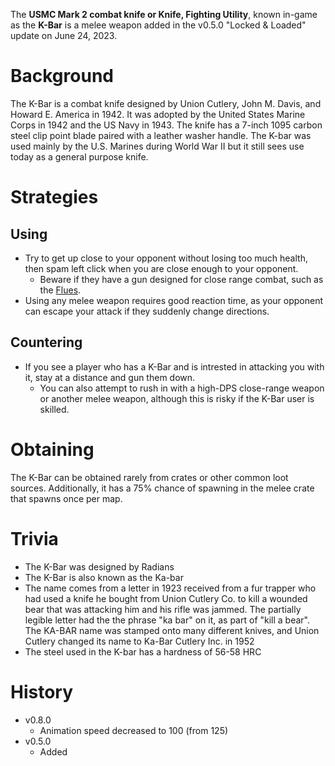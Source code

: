 The **USMC Mark 2 combat knife or Knife, Fighting Utility**, known in-game as the **K-Bar** is a melee weapon added in the v0.5.0 "Locked & Loaded" update on June 24, 2023.

# Background

The K-Bar is a combat knife designed by Union Cutlery, John M. Davis, and Howard E. America in 1942. It was adopted by the United States Marine Corps in 1942 and the US Navy in 1943. The knife has a 7-inch 1095 carbon steel clip point blade paired with a leather washer handle. The K-bar was used mainly by the U.S. Marines during World War II but it still sees use today as a general purpose knife.

# Strategies

## Using

- Try to get up close to your opponent without losing too much health, then spam left click when you are close enough to your opponent.
  - Beware if they have a gun designed for close range combat, such as the [Flues](/weapons/guns/flues).
- Using any melee weapon requires good reaction time, as your opponent can escape your attack if they suddenly change directions.

## Countering

- If you see a player who has a K-Bar and is intrested in attacking you with it, stay at a distance and gun them down.
  - You can also attempt to rush in with a high-DPS close-range weapon or another melee weapon, although this is risky if the K-Bar user is skilled.

# Obtaining

The K-Bar can be obtained rarely from crates or other common loot sources. Additionally, it has a 75% chance of spawning in the melee crate that spawns once per map.

# Trivia

- The K-Bar was designed by Radians
- The K-Bar is also known as the Ka-bar
- The name comes from a letter in 1923 received from a fur trapper who had used a knife he bought from Union Cutlery Co. to kill a wounded bear that was attacking him and his rifle was jammed. The partially legible letter had the the phrase "ka bar" on it, as part of "kill a bear". The KA-BAR name was stamped onto many different knives, and Union Cutlery changed its name to Ka-Bar Cutlery Inc. in 1952
- The steel used in the K-bar has a hardness of 56-58 HRC

# History

- v0.8.0
  - Animation speed decreased to 100 (from 125)
- v0.5.0
  - Added
